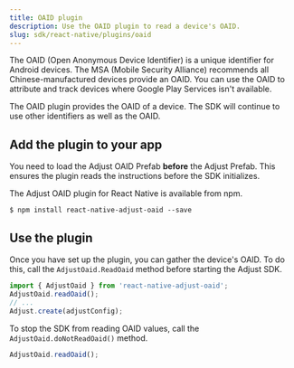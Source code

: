 ```yaml
---
title: OAID plugin
description: Use the OAID plugin to read a device's OAID.
slug: sdk/react-native/plugins/oaid
---
```


The <Abbr>OAID (Open Anonymous Device Identifier)</Abbr> is a unique identifier for Android devices. The <Abbr>MSA (Mobile Security Alliance)</Abbr> recommends all Chinese-manufactured devices provide an OAID. You can use the OAID to attribute and track devices where Google Play Services isn't available.

The OAID plugin provides the OAID of a device. The SDK will continue to use other identifiers as well as the OAID.

## Add the plugin to your app

<Callout type="note">

You need to load the Adjust OAID Prefab **before** the Adjust Prefab. This ensures the plugin reads the instructions before the SDK initializes.

</Callout>

The Adjust OAID plugin for React Native is available from npm.

```console title="npm"
$ npm install react-native-adjust-oaid --save
```

## Use the plugin

Once you have set up the plugin, you can gather the device's OAID. To do this, call the `AdjustOaid.ReadOaid` method before starting the Adjust SDK.

```jsx {2}
import { AdjustOaid } from 'react-native-adjust-oaid';
AdjustOaid.readOaid();
// ...
Adjust.create(adjustConfig);
```

To stop the SDK from reading OAID values, call the `AdjustOaid.doNotReadOaid()` method.

```jsx
AdjustOaid.readOaid();
```
